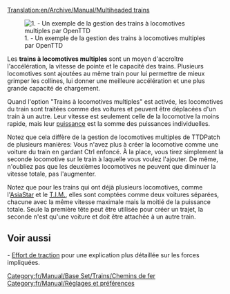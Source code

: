 [[Translation:en/Archive/Manual/Multiheaded trains]]

[[File:fr/Archive/Manual/Multihead example.png|right|frame|1. - Un exemple de la gestion des trains à locomotives multiples par OpenTTD]]

Les '''trains à locomotives multiples''' sont un moyen d'accroître l'accélération, la vitesse de pointe et le capacité des trains. Plusieurs locomotives sont ajoutées au même train pour lui permettre de mieux grimper les collines, lui donner une meilleure accélération et une plus grande capacité de chargement.

Quand l'option "Trains à locomotives multiples" est activée, les locomotives du train sont traitées comme des voitures et peuvent être déplacées d'un train à un autre. Leur vitesse est seulement celle de la locomotive la moins rapide, mais leur [[fr/Manual/Game Mechanics/Effort de traction|puissance]] est la somme des puissances individuelles.

Notez que cela diffère de la gestion de locomotives multiples de TTDPatch de plusieurs manières: Vous n'avez plus à créer la locomotive comme une voiture du train en gardant Ctrl enfoncé. À la place, vous tirez simplement la seconde locomotive sur le train à laquelle vous voulez l'ajouter. De même, n'oubliez pas que les deuxièmes locomotives ne peuvent que diminuer la vitesse totale, pas l'augmenter.

Notez que pour les trains qui ont déjà plusieurs locomotives, comme l'[[fr/Manual/Base Set/Trains/AsiaStar|AsiaStar]] et le [[fr/Manual/Base Set/Trains/T.I.M.|T.I.M.]], elles sont comptées comme deux voitures séparées, chacune avec la même vitesse maximale mais la moitié de la puissance totale. Seule la première tête peut être utilisée pour créer un trajet, la seconde n'est qu'une voiture et doit être attachée à un autre train.

== Voir aussi ==
- [[fr/Manual/Game Mechanics/Effort de traction|Effort de traction]] pour une explication plus détaillée sur les forces impliquées.

[[Category:fr/Manual/Base Set/Trains/Chemins de fer]]
[[Category:fr/Manual/Réglages et préférences]]